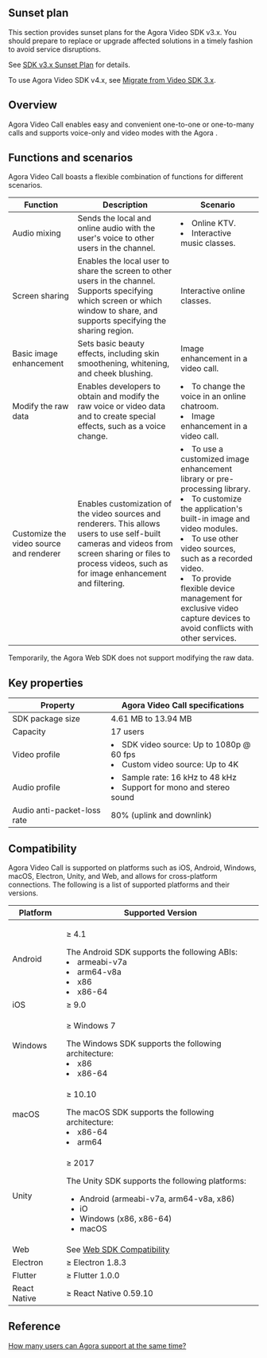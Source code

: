 
## Sunset plan

This section provides sunset plans for the Agora Video SDK v3.x. You should prepare to replace or upgrade affected
solutions in a timely fashion to avoid service disruptions.

See [SDK v3.x Sunset Plan](sdk-sunset-plan) for details.

To use Agora Video SDK v4.x, see [Migrate from Video SDK 3.x](/en/video-calling/develop/migration-guide).
## Overview

Agora Video Call enables easy and convenient one-to-one or one-to-many calls and supports voice-only and video modes with the Agora <Vg k="VSDK" />.

## Functions and scenarios

Agora Video Call boasts a flexible combination of functions for different scenarios.


| Function                                | Description                                                  | Scenario                                                     |
| --------------------------------------- | ------------------------------------------------------------ | ------------------------------------------------------------ |
| Audio mixing                            | Sends the local and online audio with the user's voice to other users in the channel. | <li>Online KTV. </li><li>Interactive music classes.</li>               |
| Screen sharing                          | Enables the local user to share the screen to other users in the channel. Supports specifying which screen or which window to share, and supports specifying the sharing region. | Interactive online classes.                                  |
| Basic image enhancement                 | Sets basic beauty effects, including skin smoothening, whitening, and cheek blushing. | Image enhancement in a video call.                           |
| Modify the raw data                     | Enables developers to obtain and modify the raw voice or video data and to create special effects, such as a voice change. | <li>To change the voice in an online chatroom. </li><li>Image enhancement in a video call.</li> |
| Customize the video source and renderer | Enables customization of the video sources and renderers. This allows users to use self-built cameras and videos from screen sharing or files to process videos, such as for image enhancement and filtering. | <li>To use a customized image enhancement library or pre-processing library.</li><li>To customize the application's built-in image and video modules.</li><li>To use other video sources, such as a recorded video.</li><li>To provide flexible device management for exclusive video capture devices to avoid conflicts with other services.</li> |

<div class="alert info">Temporarily, the Agora <Vg k="VIDEO" /> Web SDK does not support modifying the raw data. </div>

## Key properties

| Property                    | Agora Video Call specifications                              |
| --------------------------- | ------------------------------------------------------------ |
| SDK package size            | 4.61 MB to 13.94 MB                                          |
| Capacity                    | 17 users                                                     |
| Video profile               | <li>SDK video source: Up to 1080p @ 60 fps</li><li>Custom video source: Up to 4K</li> |
| Audio profile               | <li>Sample rate: 16 kHz to 48 kHz</li><li>Support for mono and stereo sound</li> |
| Audio anti-packet-loss rate | 80% (uplink and downlink)                                    |

## Compatibility

Agora Video Call is supported on platforms such as iOS, Android, Windows, macOS, Electron, Unity, and Web, and allows for cross-platform connections. The following is a list of supported platforms and their versions.

| Platform             | Supported Version                                            |
| -------------------- | ------------------------------------------------------------ |
| Android              | <p>≥ 4.1</p>The Android SDK supports the following ABIs:<li>armeabi-v7a</li><li>arm64-v8a</li><li>x86</li><li>x86-64</li> |
| iOS                  | ≥ 9.0                                                       |
| Windows              | <p>≥ Windows 7</p>The Windows SDK supports the following architecture:<li>x86</li><li>x86-64</li>                                                      |
| macOS                | <p>≥ 10.10</p>The macOS SDK supports the following architecture:<li>x86-64</li><li>arm64</li>                                                        |
| Unity                | <p>≥ 2017</p>The Unity SDK supports the following platforms:<ul><li>Android (armeabi-v7a, arm64-v8a, x86)</li><li>iO</li><li>Windows (x86, x86-64)</li><li>macOS</li></ul>                                                        |
| Web                  | See [Web SDK Compatibility](https://docs.agora.io/en/help/general-product-inquiry/browser_support) |
|Electron |≥ Electron 1.8.3|
|Flutter  |≥ Flutter 1.0.0 |
|React Native |≥ React Native 0.59.10|

## Reference

[How many users can Agora <Vg k="VSDK" /> support at the same time?](https://docs.agora.io/en/help/general-product-inquiry/capacity)
